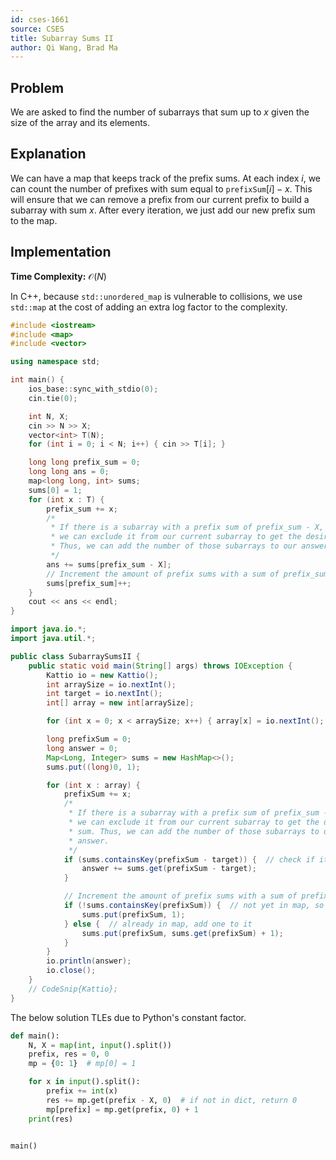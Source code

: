 ```yaml
---
id: cses-1661
source: CSES
title: Subarray Sums II
author: Qi Wang, Brad Ma
---
```


## Problem

We are asked to find the number of subarrays that sum up to $x$ given the size
of the array and its elements.

## Explanation

We can have a map that keeps track of the prefix sums. At each index $i$, we can
count the number of prefixes with sum equal to $\texttt{prefixSum}[i] - x$. This
will ensure that we can remove a prefix from our current prefix to build a
subarray with sum $x$. After every iteration, we just add our new prefix sum to
the map.

## Implementation

**Time Complexity:** $\mathcal{O}(N)$

<LanguageSection>
<CPPSection>

In C++, because `std::unordered_map` is vulnerable to collisions,
we use `std::map` at the cost of adding an extra log factor to the complexity.

```cpp
#include <iostream>
#include <map>
#include <vector>

using namespace std;

int main() {
	ios_base::sync_with_stdio(0);
	cin.tie(0);

	int N, X;
	cin >> N >> X;
	vector<int> T(N);
	for (int i = 0; i < N; i++) { cin >> T[i]; }

	long long prefix_sum = 0;
	long long ans = 0;
	map<long long, int> sums;
	sums[0] = 1;
	for (int x : T) {
		prefix_sum += x;
		/*
		 * If there is a subarray with a prefix sum of prefix_sum - X,
		 * we can exclude it from our current subarray to get the desired sum.
		 * Thus, we can add the number of those subarrays to our answer.
		 */
		ans += sums[prefix_sum - X];
		// Increment the amount of prefix sums with a sum of prefix_sum
		sums[prefix_sum]++;
	}
	cout << ans << endl;
}
```

</CPPSection>
<JavaSection>

```java
import java.io.*;
import java.util.*;

public class SubarraySumsII {
	public static void main(String[] args) throws IOException {
		Kattio io = new Kattio();
		int arraySize = io.nextInt();
		int target = io.nextInt();
		int[] array = new int[arraySize];

		for (int x = 0; x < arraySize; x++) { array[x] = io.nextInt(); }

		long prefixSum = 0;
		long answer = 0;
		Map<Long, Integer> sums = new HashMap<>();
		sums.put((long)0, 1);

		for (int x : array) {
			prefixSum += x;
			/*
			 * If there is a subarray with a prefix sum of prefix_sum - X,
			 * we can exclude it from our current subarray to get the desired
			 * sum. Thus, we can add the number of those subarrays to our
			 * answer.
			 */
			if (sums.containsKey(prefixSum - target)) {  // check if it is in our map
				answer += sums.get(prefixSum - target);
			}

			// Increment the amount of prefix sums with a sum of prefix_sum
			if (!sums.containsKey(prefixSum)) {  // not yet in map, so add it
				sums.put(prefixSum, 1);
			} else {  // already in map, add one to it
				sums.put(prefixSum, sums.get(prefixSum) + 1);
			}
		}
		io.println(answer);
		io.close();
	}
	// CodeSnip{Kattio};
}
```

</JavaSection>
<PySection>

<Warning>

The below solution TLEs due to Python's constant factor.

</Warning>

```py
def main():
	N, X = map(int, input().split())
	prefix, res = 0, 0
	mp = {0: 1}  # mp[0] = 1

	for x in input().split():
		prefix += int(x)
		res += mp.get(prefix - X, 0)  # if not in dict, return 0
		mp[prefix] = mp.get(prefix, 0) + 1
	print(res)


main()
```

</PySection>
</LanguageSection>
